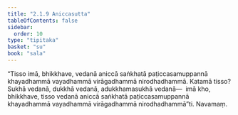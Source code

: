 ```yaml
---
title: "2.1.9 Aniccasutta"
tableOfContents: false
sidebar:
  order: 10
type: "tipitaka"
basket: "su"
book: "sala"
---
```



<DynamicBreadcrumb />

<Division number="257" book="sala" bookNo="13" page="416">

<Paragraph number="1143" book="sala">
“Tisso imā, bhikkhave, vedanā aniccā saṅkhatā paṭiccasamuppannā khayadhammā vayadhammā virāgadhammā nirodhadhammā. Katamā tisso? Sukhā vedanā, dukkhā vedanā, adukkhamasukhā vedanā—  imā kho, bhikkhave, tisso vedanā aniccā saṅkhatā paṭiccasamuppannā khayadhammā vayadhammā virāgadhammā nirodhadhammā”ti.

</Paragraph>
</Division>

<Paragraph number="1144" type="center" book="sala">
Navamaṃ.
</Paragraph>
